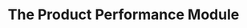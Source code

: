 ---
title: "The Product Performance Module"
sidebarTitle: "product Performance"
icon: 'bag-shopping'
---